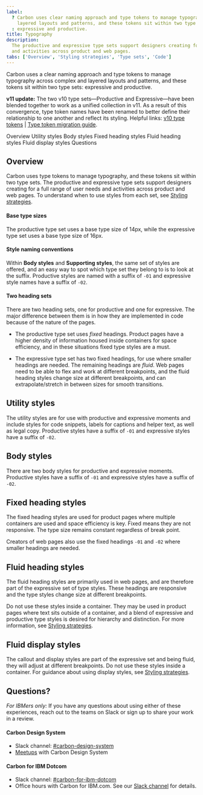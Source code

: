 ```yaml
---
label:
  ? Carbon uses clear naming approach and type tokens to manage typography across complex and
    layered layouts and patterns, and these tokens sit within two type sets
  : expressive and productive.
title: Typography
description:
  The productive and expressive type sets support designers creating for a full range of user needs
  and activities across product and web pages.
tabs: ['Overview', 'Styling strategies', 'Type sets', 'Code']
---
```


<PageDescription>

Carbon uses a clear naming approach and type tokens to manage typography across complex and layered
layouts and patterns, and these tokens sit within two type sets: expressive and productive.

</PageDescription>

<InlineNotification>

**v11 update:** The two v10 type sets—Productive and Expressive—have been blended together to work
as a unified collection in v11. As a result of this convergence, type token names have been renamed
to better define their relationship to one another and reflect its styling. Helpful links:
[v10 type tokens](https://v10.carbondesignsystem.com/guidelines/typography/overview) |
[Type token migration guide](/migrating/guide/design#type-tokens-breaking).

</InlineNotification>

<AnchorLinks>

<AnchorLink>Overview</AnchorLink>
<AnchorLink>Utility styles</AnchorLink>
<AnchorLink>Body styles</AnchorLink>
<AnchorLink>Fixed heading styles</AnchorLink>
<AnchorLink>Fluid heading styles</AnchorLink>
<AnchorLink>Fluid display styles</AnchorLink>
<AnchorLink>Questions</AnchorLink>

</AnchorLinks>

## Overview

Carbon uses type tokens to manage typography, and these tokens sit within two type sets. The
productive and expressive type sets support designers creating for a full range of user needs and
activities across product and web pages. To understand when to use styles from each set, see
[Styling strategies](/elements/typography/styling-strategies).

#### Base type sizes

The productive type set uses a base type size of 14px, while the expressive type set uses a base
type size of 16px.

#### Style naming conventions

Within **Body styles** and **Supporting styles**, the same set of styles are offered, and an easy
way to spot which type set they belong to is to look at the suffix. Productive styles are named with
a suffix of `-01` and expressive style names have a suffix of `-02`.

#### Two heading sets

There are two heading sets, one for productive and one for expressive. The major difference between
them is in how they are implemented in code because of the nature of the pages.

- The productive type set uses _fixed_ headings. Product pages have a higher density of information
  housed inside containers for space efficiency, and in these situations fixed type styles are a
  must.

- The expressive type set has two fixed headings, for use where smaller headings are needed. The
  remaining headings are _fluid_. Web pages need to be able to flex and work at different
  breakpoints, and the fluid heading styles change size at different breakpoints, and can
  extrapolate/stretch in between sizes for smooth transitions.

## Utility styles

The utility styles are for use with productive and expressive moments and include styles for code
snippets, labels for captions and helper text, as well as legal copy. Productive styles have a
suffix of `-01` and expressive styles have a suffix of `-02`.

<TypesetStyle typesets="smallStyle" />

## Body styles

There are two body styles for productive and expressive moments. Productive styles have a suffix of
`-01` and expressive styles have a suffix of `-02`.

<TypesetStyle typesets="body" />

## Fixed heading styles

The fixed heading styles are used for product pages where multiple containers are used and space
efficiency is key. Fixed means they are not responsive. The type size remains constant regardless of
break point.

Creators of web pages also use the fixed headings `-01` and `-02` where smaller headings are needed.

<TypesetStyle typesets="fixedHeadings" />

## Fluid heading styles

The fluid heading styles are primarily used in web pages, and are therefore part of the expressive
set of type styles. These headings are responsive and the type styles change size at different
breakpoints.

Do not use these styles inside a container. They may be used in product pages where text sits
outside of a container, and a blend of expressive and productive type styles is desired for
hierarchy and distinction. For more information, see
[Styling strategies](/elements/typography/styling-strategies).

<TypesetStyle typesets="fluidHeadings" breakpointControls={true} />

## Fluid display styles

The callout and display styles are part of the expressive set and being fluid, they will adjust at
different breakpoints. Do not use these styles inside a container. For guidance about using display
styles, see [Styling strategies](/elements/typography/styling-strategies#expressive-use-cases).

<TypesetStyle typesets="fluidCallouts,fluidDisplay" breakpointControls={true} />

## Questions?

_For IBMers only:_ If you have any questions about using either of these experiences, reach out to
the teams on Slack or sign up to share your work in a review.

#### Carbon Design System

- Slack channel: [#carbon-design-system](https://ibm-studios.slack.com/messages/C0M053VPT/)
- [Meetups](https://www.carbondesignsystem.com/whats-happening/meetups/) with Carbon Design System

#### Carbon for IBM Dotcom

- Slack channel: [#carbon-for-ibm-dotcom](https://cognitive-app.slack.com/archives/C2PLX8GQ6)
- Office hours with Carbon for IBM.com. See our
  [Slack channel](https://cognitive-app.slack.com/archives/C2PLX8GQ6) for details.

